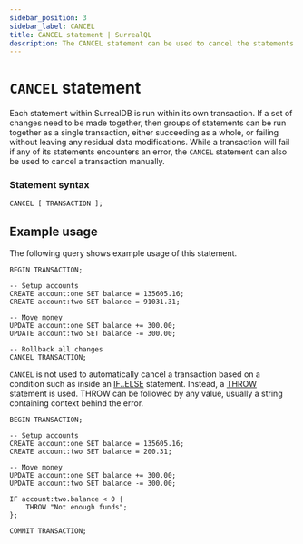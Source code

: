 ```yaml
---
sidebar_position: 3
sidebar_label: CANCEL
title: CANCEL statement | SurrealQL
description: The CANCEL statement can be used to cancel the statements within a transaction, reverting or rolling back any data modification made within the transaction as a whole.
---
```


# `CANCEL` statement

Each statement within SurrealDB is run within its own transaction. If a set of changes need to be made together, then groups of statements can be run together as a single transaction, either succeeding as a whole, or failing without leaving any residual data modifications. While a transaction will fail if any of its statements encounters an error, the `CANCEL` statement can also be used to cancel a transaction manually.

### Statement syntax

```surql title="SurrealQL Syntax"
CANCEL [ TRANSACTION ];
```

## Example usage

The following query shows example usage of this statement.

```surql
BEGIN TRANSACTION;

-- Setup accounts
CREATE account:one SET balance = 135605.16;
CREATE account:two SET balance = 91031.31;

-- Move money
UPDATE account:one SET balance += 300.00;
UPDATE account:two SET balance -= 300.00;

-- Rollback all changes
CANCEL TRANSACTION;
```

`CANCEL` is not used to automatically cancel a transaction based on a condition such as inside an [IF..ELSE](/docs/surrealdb/surrealql/statements/ifelse) statement. Instead, a [THROW](/docs/surrealdb/surrealql/statements/throw) statement is used. THROW can be followed by any value, usually a string containing context behind the error.

```surql
BEGIN TRANSACTION;

-- Setup accounts
CREATE account:one SET balance = 135605.16;
CREATE account:two SET balance = 200.31;

-- Move money
UPDATE account:one SET balance += 300.00;
UPDATE account:two SET balance -= 300.00;

IF account:two.balance < 0 {
    THROW "Not enough funds";
};

COMMIT TRANSACTION;
```
